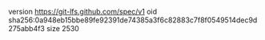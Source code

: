 version https://git-lfs.github.com/spec/v1
oid sha256:0a948eb15bbe89fe92391de74385a3f6c82883c7f8f0549514dec9d275abb4f3
size 2530
